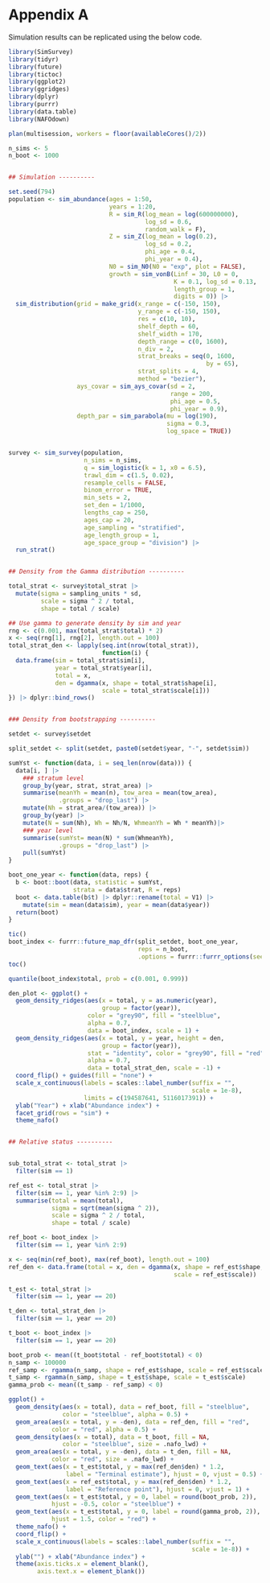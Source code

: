 
# Appendix A {#app:appendix-a}

Simulation results can be replicated using the below code.


```r

library(SimSurvey)
library(tidyr)
library(future)
library(tictoc)
library(ggplot2)
library(ggridges)
library(dplyr)
library(purrr)
library(data.table)
library(NAFOdown)

plan(multisession, workers = floor(availableCores()/2))

n_sims <- 5
n_boot <- 1000


## Simulation ----------

set.seed(794)
population <- sim_abundance(ages = 1:50,
                            years = 1:20,
                            R = sim_R(log_mean = log(600000000),
                                      log_sd = 0.6,
                                      random_walk = F),
                            Z = sim_Z(log_mean = log(0.2),
                                      log_sd = 0.2,
                                      phi_age = 0.4,
                                      phi_year = 0.4),
                            N0 = sim_N0(N0 = "exp", plot = FALSE),
                            growth = sim_vonB(Linf = 30, L0 = 0,    
                                              K = 0.1, log_sd = 0.13,
                                              length_group = 1, 
                                              digits = 0)) |>
  sim_distribution(grid = make_grid(x_range = c(-150, 150),
                                    y_range = c(-150, 150),
                                    res = c(10, 10),
                                    shelf_depth = 60,
                                    shelf_width = 170,
                                    depth_range = c(0, 1600),
                                    n_div = 2,
                                    strat_breaks = seq(0, 1600, 
                                                       by = 65),
                                    strat_splits = 4,
                                    method = "bezier"),
                   ays_covar = sim_ays_covar(sd = 2,
                                             range = 200,
                                             phi_age = 0.5,
                                             phi_year = 0.9),
                   depth_par = sim_parabola(mu = log(190),
                                            sigma = 0.3,
                                            log_space = TRUE))


survey <- sim_survey(population,
                     n_sims = n_sims,
                     q = sim_logistic(k = 1, x0 = 6.5),
                     trawl_dim = c(1.5, 0.02),
                     resample_cells = FALSE,
                     binom_error = TRUE,
                     min_sets = 2,
                     set_den = 1/1000,
                     lengths_cap = 250,
                     ages_cap = 20,
                     age_sampling = "stratified",
                     age_length_group = 1,
                     age_space_group = "division") |>
  run_strat()


## Density from the Gamma distribution ----------

total_strat <- survey$total_strat |>
  mutate(sigma = sampling_units * sd,
         scale = sigma ^ 2 / total,
         shape = total / scale)

## Use gamma to generate density by sim and year
rng <- c(0.001, max(total_strat$total) * 2)
x <- seq(rng[1], rng[2], length.out = 100)
total_strat_den <- lapply(seq.int(nrow(total_strat)), 
                          function(i) {
  data.frame(sim = total_strat$sim[i],
             year = total_strat$year[i],
             total = x,
             den = dgamma(x, shape = total_strat$shape[i],
                          scale = total_strat$scale[i]))
}) |> dplyr::bind_rows()


### Density from bootstrapping ----------

setdet <- survey$setdet

split_setdet <- split(setdet, paste0(setdet$year, "-", setdet$sim))

sumYst <- function(data, i = seq_len(nrow(data))) {
  data[i, ] |>
    ### stratum level
    group_by(year, strat, strat_area) |>
    summarise(meanYh = mean(n), tow_area = mean(tow_area), 
              .groups = "drop_last") |>
    mutate(Nh = strat_area/(tow_area)) |>
    group_by(year) |>
    mutate(N = sum(Nh), Wh = Nh/N, WhmeanYh = Wh * meanYh)|>
    ### year level
    summarise(sumYst= mean(N) * sum(WhmeanYh), 
              .groups = "drop_last") |>
    pull(sumYst)
}

boot_one_year <- function(data, reps) {
  b <- boot::boot(data, statistic = sumYst, 
                  strata = data$strat, R = reps)
  boot <- data.table(b$t) |> dplyr::rename(total = V1) |>
    mutate(sim = mean(data$sim), year = mean(data$year))
  return(boot)
}

tic()
boot_index <- furrr::future_map_dfr(split_setdet, boot_one_year, 
                                    reps = n_boot,
                                    .options = furrr::furrr_options(seed = TRUE))
toc()

quantile(boot_index$total, prob = c(0.001, 0.999))

den_plot <- ggplot() +
  geom_density_ridges(aes(x = total, y = as.numeric(year), 
                          group = factor(year)),
                      color = "grey90", fill = "steelblue", 
                      alpha = 0.7,
                      data = boot_index, scale = 1) +
  geom_density_ridges(aes(x = total, y = year, height = den, 
                          group = factor(year)),
                      stat = "identity", color = "grey90", fill = "red", 
                      alpha = 0.7,
                      data = total_strat_den, scale = -1) +
  coord_flip() + guides(fill = "none") +
  scale_x_continuous(labels = scales::label_number(suffix = "",
                                                   scale = 1e-8),
                     limits = c(194587641, 5116017391)) +
  ylab("Year") + xlab("Abundance index") +
  facet_grid(rows = "sim") +
  theme_nafo()


## Relative status ----------


sub_total_strat <- total_strat |>
  filter(sim == 1)

ref_est <- total_strat |>
  filter(sim == 1, year %in% 2:9) |>
  summarise(total = mean(total),
            sigma = sqrt(mean(sigma ^ 2)),
            scale = sigma ^ 2 / total,
            shape = total / scale)

ref_boot <- boot_index |>
  filter(sim == 1, year %in% 2:9)

x <- seq(min(ref_boot), max(ref_boot), length.out = 100)
ref_den <- data.frame(total = x, den = dgamma(x, shape = ref_est$shape, 
                                              scale = ref_est$scale))

t_est <- total_strat |>
  filter(sim == 1, year == 20)

t_den <- total_strat_den |>
  filter(sim == 1, year == 20)

t_boot <- boot_index |>
  filter(sim == 1, year == 20)

boot_prob <- mean((t_boot$total - ref_boot$total) < 0)
n_samp <- 100000
ref_samp <- rgamma(n_samp, shape = ref_est$shape, scale = ref_est$scale)
t_samp <- rgamma(n_samp, shape = t_est$shape, scale = t_est$scale)
gamma_prob <- mean((t_samp - ref_samp) < 0)

ggplot() +
  geom_density(aes(x = total), data = ref_boot, fill = "steelblue", 
               color = "steelblue", alpha = 0.5) +
  geom_area(aes(x = total, y = -den), data = ref_den, fill = "red", 
            color = "red", alpha = 0.5) +
  geom_density(aes(x = total), data = t_boot, fill = NA, 
               color = "steelblue", size = .nafo_lwd) +
  geom_area(aes(x = total, y = -den), data = t_den, fill = NA, 
            color = "red", size = .nafo_lwd) +
  geom_text(aes(x = t_est$total, y = max(ref_den$den) * 1.2, 
                label = "Terminal estimate"), hjust = 0, vjust = 0.5) +
  geom_text(aes(x = ref_est$total, y = max(ref_den$den) * 1.2, 
                label = "Reference point"), hjust = 0, vjust = 1) +
  geom_text(aes(x = t_est$total, y = 0, label = round(boot_prob, 2)), 
            hjust = -0.5, color = "steelblue") +
  geom_text(aes(x = t_est$total, y = 0, label = round(gamma_prob, 2)), 
            hjust = 1.5, color = "red") +
  theme_nafo() +
  coord_flip() +
  scale_x_continuous(labels = scales::label_number(suffix = "", 
                                                   scale = 1e-8)) +
  ylab("") + xlab("Abundance index") +
  theme(axis.ticks.x = element_blank(),
        axis.text.x = element_blank())




```


